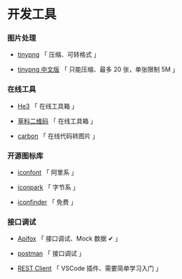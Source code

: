 # 开发工具

### 图片处理

- [tinypng](https://tinypng.com/) 「 压缩、可转格式 」

- [tinypng 中文版](https://tinify.cn/) 「 只能压缩、最多 20 张，单张限制 5M 」

### 在线工具

- [He3](https://he3.cn/) 「 在线工具箱 」

- [草料二维码](https://cli.im/) 「 在线工具箱 」

- [carbon](https://carbon.now.sh/) 「 在线代码转图片 」

### 开源图标库

- [iconfont](https://www.iconfont.cn/) 「 阿里系 」

- [iconpark](https://iconpark.oceanengine.com/) 「 字节系 」

- [iconfinder](https://www.iconfinder.com/) 「 免费 」

### 接口调试

- [Apifox](https://www.apifox.cn/) 「 接口调试、Mock 数据 ✔ 」

- [postman](https://www.postman.com/) 「 接口调试 」

- [REST Client](https://marketplace.visualstudio.com/items?itemName=humao.rest-client) 「 VSCode 插件、需要简单学习入门 」

###
